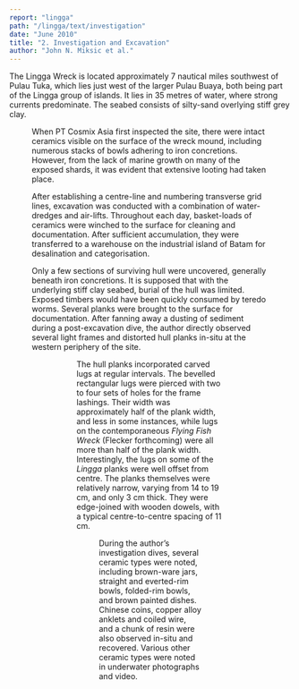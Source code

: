 ```yaml
---
report: "lingga"
path: "/lingga/text/investigation"
date: "June 2010"
title: "2. Investigation and Excavation"
author: "John N. Miksic et al."
---
```




The Lingga Wreck is located approximately 7 nautical miles southwest of Pulau Tuka, which lies just west of the larger Pulau Buaya, both being part of the Lingga group of islands. It lies in 35 metres of water, where strong currents predominate. The seabed consists of silty-sand overlying stiff grey clay.

<Figure number="4" caption="Shipwreck location between Sumatra and the Lingga Island group." />

When PT Cosmix Asia first inspected the site, there were intact ceramics visible on the surface of the wreck mound, including numerous stacks of bowls adhering to iron concretions. However, from the lack of marine growth on many of the exposed shards, it was evident that extensive looting had taken place. 

After establishing a centre-line and numbering transverse grid lines, excavation was conducted with a combination of water-dredges and air-lifts. Throughout each day, basket-loads of ceramics were winched to the surface for cleaning and documentation. After sufficient accumulation, they were transferred to a warehouse on the industrial island of Batam for desalination and categorisation.

Only a few sections of surviving hull were uncovered, generally beneath iron concretions. It is supposed that with the underlying stiff clay seabed, burial of the hull was limited. Exposed timbers would have been quickly consumed by teredo worms. Several planks were brought to the surface for documentation. After fanning away a dusting of sediment during a post-excavation dive, the author directly observed several light frames and distorted hull planks in-situ at the western periphery of the site.

<Figure number="5" caption="Initial site investigation by PT Cosmix Asia. There is clear evidence of looting." />

<Figure number="6" caption="A number of hull planks with carved lugs were recovered for documentation." />

The hull planks incorporated carved lugs at regular intervals. The bevelled rectangular lugs were pierced with two to four sets of holes for the frame lashings. Their width was approximately half of the plank width, and less in some instances, while lugs on the contemporaneous _Flying Fish Wreck_ (Flecker forthcoming) were all more than half of the plank width. Interestingly, the lugs on some of the _Lingga_ planks were well offset from centre. The planks themselves were relatively narrow, varying from 14 to 19 cm, and only 3 cm thick. They were edge-joined with wooden dowels, with a typical centre-to-centre spacing of 11 cm.

<Figure number="7" caption="Dowels were used to edge-join the hull planks." />

During the author’s investigation dives, several ceramic types were noted, including brown-ware jars, straight and everted-rim bowls, folded-rim bowls, and brown painted dishes.  Chinese coins, copper alloy anklets and coiled wire, and a chunk of resin were also observed in-situ and recovered. Various other ceramic types were noted in underwater photographs and video.

<Figure number="8" caption="Stacks of bowls revealed under the centre-line rope after a layer of sand was removed by air-lifting." />

<Figure number="9" caption="Stacks of bowls and a vase recovered from beneath the sediment." />

<Figure number="10" caption="Stacks of folded-rim bowls stuck to an iron concretion." />